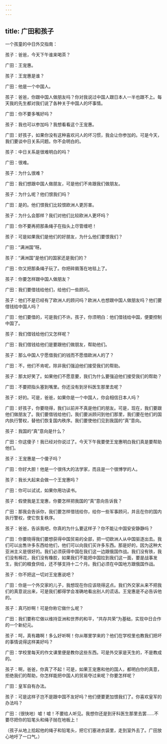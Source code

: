 ```yaml
---
---
---
```

title: 广田和孩子
---




一个孩童的中日外交指南：

孩子：爸爸，今天下午谁来喝茶？

广田：王宠惠。

孩子：王宠惠是谁？

广田：他是一个中国人。

孩子：爸爸，你跟中国人做朋友吗？你对我说过中国人跟日本人一半也跟不上。每天我的先生都对我们说了各种关于中国人的坏事情。

广田：你不要多嘴好吗？

孩子：我也可以参加吗？我想看看这个王宠惠。

广田：好孩子，如果你没有这种喜欢问人的坏习惯，我会让你参加的。可是今天，我们要谈中日关系问题。你不会明白的。

孩子：中日关系是很难明白的吗？

广田：很难。

孩子：为什么很难？

广田：我们想跟中国人做朋友，可是他们不肯跟我们做朋友。

孩子：为什么呢？他们恨我们吗？

广田：是的。他们恨我们比较恨欧洲人更厉害。

孩子：为什么会那样？我们对他们比较欧洲人更坏吗？

广田：你不要再把那条绳子在指头上尽管缠吧！

孩子：可是如果我们是他们的好朋友，为什么他们要恨我们？

广田：“满洲国”呀。

孩子：“满洲国”是他们的国家还是我们的？

广田：你又把那条绳子玩了。你把碎屑落在地毯上了。

孩子：你要怎样跟中国人做朋友？

广田：我们要借钱给他们，给他们一些顾问。

孩子：他们不是已经有了欧洲人的顾问吗？欧洲人也想跟中国人做朋友吗？他们要借钱给中国人吗？

广田：他们要借的，可是我们不许。孩子，你须明白：他们借钱给中国，便要控制中国了。

孩子：我们借钱给他们又怎样呢？

广田：我们借钱给他们是要跟他们做朋友，帮助他们。

孩子：那么中国人宁愿借我们的钱而不愿借欧洲人的了？

广田：不，他们不肯呢，除非我们强迫他们接受我们的帮助。

孩子：那太好笑了。如果他们不愿意要，我们为什么要强迫他们接受我们的帮助？

广田：不要把指头塞到嘴里。你还没有到牙科医生那里去呢？

孩子：好的。可是，爸爸，如果你是一个中国人，你会相信日本人吗？

广田：好孩子，你要晓得，我们以前并不真是他们的朋友。可是，现在，我们要跟他们做朋友了。我们要借钱给他们，我们要派顾问到他们那里，我们要在他们的国内执行警权，替他们恢复国内秩序。我们要使他们见到我国的“真”意向。

孩子：我国的“真”意向是什么？

广田：你这傻子！我已经对你说过了。今天下午我要使王宠惠明白我们真是要帮助他们。

孩子：王宠惠是一个傻子吗？

广田：你好大胆！他是一个很伟大的法学家，而且是一个很博学的人。

孩子：我长大起来会做一个王宠惠吗？

广田：你可以试试，如果你用功读书。

孩子：假使我是王宠惠，你要怎样把我国的“真”意向告诉我？

广田：那我会告诉你，我们要怎样借钱给你，给你一些军事顾问，并且在你的国内执行警权，使它恢复秩序。

孩子：爸爸，告诉我吧，你真的为什么要这样子？你不能让中国安安静静吗？

广田：你要晓得我们要想获得中国贸易的全部，把一切欧洲人从中国驱逐出去。我们可以出售许多东西给他们，他们可以向我们买许多东西。那是好的，因为这种大亚洲主义是很好的。我们必须获得中国在我们这一边跟俄国作战。我们没有铁，我们没有棉花，我们没有橡胶，如果我们不能把中国拉到我们这一面，要是战事发生，我们的粮食供给，还不够支持十二个月。我们必须在中国地方跟俄国作战。

孩子：你不把这一切对王宠惠说吧？

广田：你是一个外交家的儿子，我想现在你应该晓得这点。我们外交家从来不把我们的真意说出来，可是我们都得学会准确地看出别人的谎话。王宠惠是不必告诉他的。

孩子：真巧妙啊！可是你称它做什么呢？

广田：我们要称它做以维持亚洲和世界的和平，“共存共荣”为基础，实现中日合作的一个新纪元。

孩子：呵，真有趣啊！多么好听啊！你从哪里学来的？他们在学校里也教我们把坏的事情说得这样美好吗？

广田：学校里每天的作文课里便是教你这些东西。可是外交家是天生的，不是教成的。

孩子：啊，爸爸，你真了不起！可是，如果王宠惠和他的国人，都明白你的真意，拒绝我们的帮助，你怎样能把中国人的贸易夺过来呢？你要怎样呢？

广田：皇军自有办法。

孩子：可是这样子岂不是跟中国不友好吗？他们便要更加恨我们了。你喜欢皇军的办法吗？

广田：（很快地）嘘！嘘！不要给人听见。我想你还是到牙科医生那里去罢……不要尽把你的铅笔头和绳子抛在地板上！

（孩子从地上拾起他的绳子和铅笔头，把它们塞进衣袋里，走到室外去了。广田放心地吁了一口气。）